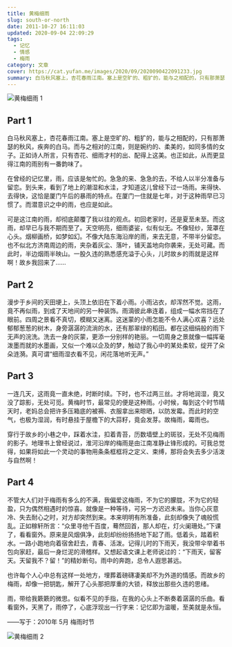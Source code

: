 ```yaml
---
title: 黄梅细雨
slug: south-or-north
date: 2011-10-27 16:11:03
updated: 2020-09-04 22:09:29
tags:
  - 记忆
  - 情感
  - 梅雨
category: 文章
cover: https://cat.yufan.me/images/2020/09/2020090422091233.jpg
summary: 白马秋风塞上，杏花春雨江南。塞上是空旷的、粗犷的，能与之相配的，只有那萧瑟的秋风，疾奔的白马。
---
```


![黄梅细雨 1](https://cat.yufan.me/images/2020/09/2020090422023879.jpg)

<MusicPlayer netease={1964055957} />

## Part 1

白马秋风塞上，杏花春雨江南。塞上是空旷的、粗犷的，能与之相配的，只有那萧瑟的秋风，疾奔的白马。而与之相对的江南，则是婉约的、柔美的，如同多情的女子。正如诗人所言，只有杏花、细雨才村的出、配得上这美。也正如此，从而更显得江南的雨别有一番韵味了。

在曾经的记忆里，雨，应该是匆忙的。急急的来、急急的去，不给人以半分准备与留恋。到头来，看到了地上的潮湿和水洼，才知道这儿曾经下过一场雨。来得快、去得快，这恰是厦门午后的暴雨的特点。在厦门一住就是七年，对于这种雨早已习惯了。而潜意识之中的雨，也应是如此。

可是这江南的雨，却彻底颠覆了我以往的观点。初回老家时，还是夏至未至。而这雨，却早已与我不期而至了。天空明亮，细雨婆娑，似有似无。不像轻纱，笼罩在心头。烟柳画桥，如梦如幻。不像大陆东海沿岸的雨，来去无意，不带半分留恋。也不似北方济南周边的雨，夹杂着灰尘、落叶，铺天盖地向你袭来，无处可藏。而此时，半边烟雨半映山。一股久违的熟悉感充溢于心头，儿时故乡的雨就是这样啊！故乡我回来了……

## Part 2

漫步于乡间的天田埂上，头顶上依旧在下着小雨。小雨沾衣，却浑然不觉。这雨，竟不再似雨，到成了天地间的另一种装饰。雨滴彼此串连着，组成一幅水帘挡在了眼前。四周之景看不真切，模糊又迷离。这迷蒙的小雨怎能不令人满心欢喜？远处郁郁葱葱的树木，身旁潺潺的流淌的水，还有那翠绿的稻田。都在这细绢般的雨下无声的浣洗。洗去一身的灰蒙，更添一分别样的艳丽。一切周身之景就像一幅挥毫泼墨而就的水墨画，又似一个难以企及的梦，触动了我心中的某处柔软，绽开了朵朵涟漪。真可谓“细雨湿衣看不见，闲花落地听无声。”

## Part 3

一连几天，这雨竟一直未绝，时断时续。下时，也不过两三丝。才将地润湿，竟又没了踪影，无处可觅。黄梅时节，最常见的便是这种雨。小时候，每到这个时节晴天时，老妈总会把许多压箱底的被褥、衣服拿出来晾晒，以防发霉。而此时的空气，也极为湿润，有时悬挂于屋檐下的大蒜籽，竟会发芽。故梅雨，霉雨也。

穿行于故乡的小巷之中，踩着水洼，扣着青苔，历数墙壁上的斑驳，无处不见梅雨的影子。地理书上曾经说过，淮河沿岸的梅雨是由江南准静止锋形成的。可我总觉得，如果将如此一个灵动的事物用条条框框将之定义、束缚，那将会失去多少活泼与自然啊！

## Part 4

不管大人们对于梅雨有多么的不满，我偏爱这梅雨，不为它的朦胧，不为它的轻盈，只为偶然相遇时的惊喜。就像是一种等待，可另一方迟迟未来。当你心灰意冷、失去耐心之时，对方却突然到来。本来明明有所准备，此刻却像失了魂般慌乱。正如稼轩所言：“众里寻他千百度，蓦然回首，那人却在，灯火阑珊处。”下课了，看看窗外。原来是风烟俱净，此刻却纷纷扬扬地下起了雨。低着头，踏着积水。一路小跑地向着宿舍赶去，青春、活泼。记得儿时的下雨天，我没带伞举着书包向家赶，最后一身烂泥的滑稽样。又想起语文课上老师说过的：“下雨天，留客天。天留我不？留！”的精妙断句。雨中的奔跑，总令人遐思甚远。

也许每个人心中总有这样一处地方，埋葬着磅礴凄美却不为外道的情感。而故乡的梅雨，却像一把钥匙，解开了心头那把厚重的大锁，释放出那些久违的思绪。

雨，带给我簌簌的微思。似看不见的手指，在我的心头上不断奏着潺潺的乐曲。看看窗外，天黑了，雨停了，心底浮现出一行字来：记忆即为温暖，至美就是永恒。

——写于：2010年 5月 梅雨时节

![黄梅细雨 2](https://cat.yufan.me/images/2020/09/2020090422024176.jpg)

